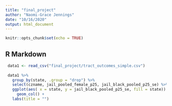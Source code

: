 ```yaml
---
title: "final_project"
author: "Naomi-Grace Jennings"
date: "10/16/2020"
output: html_document
---
```


```r
knitr::opts_chunk$set(echo = TRUE)


```

## R Markdown







```r
 data1 <- read_csv("final_project/tract_outcomes_simple.csv")
 
 data1 %>%
   group_by(state, .group = "drop") %>%
   select(czname, jail_pooled_female_p25, jail_black_pooled_p25_se) %>%
   ggplot(aes( x = state, y = jail_black_pooled_p25_se, fill = state)) +
     geom_col() +
   labs(title = "")
```

